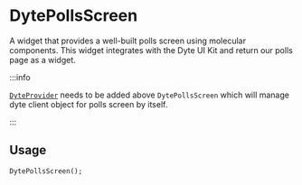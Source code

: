 # DytePollsScreen

A widget that provides a well-built polls screen using molecular components. This widget integrates with the Dyte UI Kit and return our polls page as a widget.

:::info

[`DyteProvider`](./dyte-provider.mdx) needs to be added above `DytePollsScreen` which will manage dyte client object for polls screen by itself.

:::

## Usage

```dart
DytePollsScreen();
```
